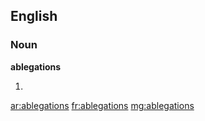 ==English==

===Noun===
'''ablegations'''

# {{plural of|[[ablegation]]}}

[[ar:ablegations]]
[[fr:ablegations]]
[[mg:ablegations]]